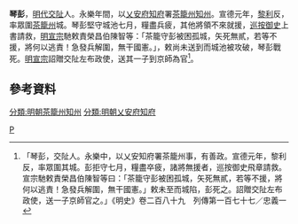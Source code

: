 '''琴彭'''，[[明代|明代]][[交阯|交阯]]人。永樂年間，以[[乂安府|乂安府]][[知府|知府]]署[[茶籠州|茶籠州]][[知州|知州]]。宣德元年，[[黎利|黎利]]反，率眾圍[[茶籠州|茶籠州]]城。琴彭堅守城池七月，糧盡兵疲，其他將領不來就援，[[巡按|巡按]][[御史|御史]]上書請救，[[明宣宗|明宣宗]]馳敕責榮昌伯陳智等：「茶籠守彭被困孤城，矢死無貳，若等不援，將何以逃責！急發兵解圍，無干國憲。」，敕尚未送到而城池被攻破，琴彭戰死。[[明宣宗|明宣宗]]詔贈交阯左布政使，送其一子到京師為官<ref>「琴彭，交阯人。永樂中，以乂安知府署茶籠州事，有善政。宣德元年，黎利反，率眾圍其城。彭拒守七月，糧盡卒疲，諸將無援者，巡按御史飛章請救。宣宗馳敕責榮昌伯陳智等曰：「茶籠守彭被困孤城，矢死無貳，若等不援，將何以逃責！急發兵解圍，無干國憲。」敕未至而城陷，彭死之。詔贈交阯左布政使，送一子京師官之。」《明史》卷二百八十九　列傳第一百七十七／忠義一</ref>。

[[Category:琴姓|P]]

== 參考資料 ==
{{reflist}}
{{藍山起義}}
[[分類:明朝茶籠州知州|分類:明朝茶籠州知州]]
[[分類:明朝乂安府知府|分類:明朝乂安府知府]]
{{明朝人物小作品}}
